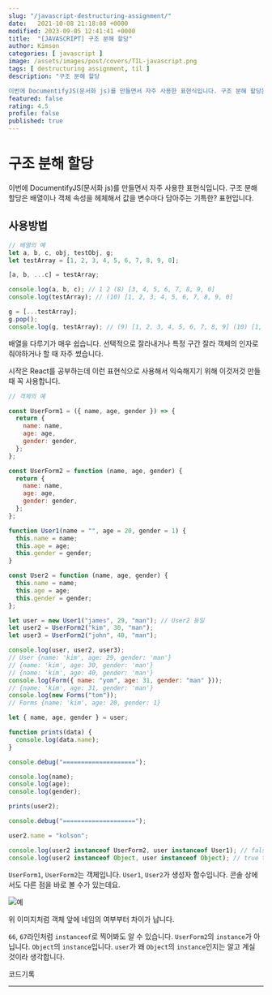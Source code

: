 ```yaml
---
slug: "/javascript-destructuring-assignment/"
date:   2021-10-08 21:18:08 +0000
modified: 2023-09-05 12:41:41 +0000
title:  "[JAVASCRIPT] 구조 분해 할당"
author: Kimson
categories: [ javascript ]
image: /assets/images/post/covers/TIL-javascript.png
tags: [ destructuring assignment, til ]
description: "구조 분해 할당

이번에 DocumentifyJS(문서화 js)를 만들면서 자주 사용한 표현식입니다. 구조 분해 할당은 배열이나 객체 속성을 헤체해서 값을 변수마다 담아주는 기특한? 표현입니다."
featured: false
rating: 4.5
profile: false
published: true
---
```


# 구조 분해 할당

이번에 DocumentifyJS(문서화 js)를 만들면서 자주 사용한 표현식입니다. 구조 분해 할당은 배열이나 객체 속성을 헤체해서 값을 변수마다 담아주는 기특한? 표현입니다.

## 사용방법

```javascript
// 배열의 예
let a, b, c, obj, testObj, g;
let testArray = [1, 2, 3, 4, 5, 6, 7, 8, 9, 0];

[a, b, ...c] = testArray;

console.log(a, b, c); // 1 2 (8) [3, 4, 5, 6, 7, 8, 9, 0]
console.log(testArray); // (10) [1, 2, 3, 4, 5, 6, 7, 8, 9, 0]

g = [...testArray];
g.pop();
console.log(g, testArray); // (9) [1, 2, 3, 4, 5, 6, 7, 8, 9] (10) [1, 2, 3, 4, 5, 6, 7, 8, 9, 0]
```

배열을 다루기가 매우 쉽습니다. 선택적으로 잘라내거나 특정 구간 잘라 객체의 인자로 줘야하거나 할 때 자주 썼습니다.

시작은 React를 공부하는데 이런 표현식으로 사용해서 익숙해지기 위해 이것저것 만들 때 꼭 사용합니다.

```javascript
// 객체의 예

const UserForm1 = ({ name, age, gender }) => {
  return {
    name: name,
    age: age,
    gender: gender,
  };
};

const UserForm2 = function (name, age, gender) {
  return {
    name: name,
    age: age,
    gender: gender,
  };
};

function User1(name = "", age = 20, gender = 1) {
  this.name = name;
  this.age = age;
  this.gender = gender;
}

const User2 = function (name, age, gender) {
  this.name = name;
  this.age = age;
  this.gender = gender;
};

let user = new User1("james", 29, "man"); // User2 동일
let user2 = UserForm2("kim", 30, "man");
let user3 = UserForm2("john", 40, "man");

console.log(user, user2, user3);
// User {name: 'kim', age: 29, gender: 'man'}
// {name: 'kim', age: 30, gender: 'man'}
// {name: 'kim', age: 40, gender: 'man'}
console.log(Form({ name: "yom", age: 31, gender: "man" }));
// {name: 'kim', age: 31, gender: 'man'}
console.log(new Forms("tom"));
// Forms {name: 'kim', age: 20, gender: 1}

let { name, age, gender } = user;

function prints(data) {
  console.log(data.name);
}

console.debug("====================");

console.log(name);
console.log(age);
console.log(gender);

prints(user2);

console.debug("====================");

user2.name = "kolson";

console.log(user2 instanceof UserForm2, user instanceof User1); // false true
console.log(user2 instanceof Object, user instanceof Object); // true true
```

`UserForm1`, `UserForm2`는 객체입니다. `User1`, `User2`가 생성자 함수입니다. 콘솔 상에서도 다른 점을 바로 볼 수가 있는데요.

![예](/assets/images/post/destructure/dest01.png)

위 이미지처럼 객체 앞에 네임의 여부부터 차이가 납니다.

`66`, `67`라인처럼 `instanceof`로 찍어봐도 알 수 있습니다. `UserForm2`의 `instance`가 아닙니다. `Object`의 `instance`입니다. `user`가 왜 `Object`의 `instance`인지는 알고 계실 것이라 생각합니다.

코드기록

---
